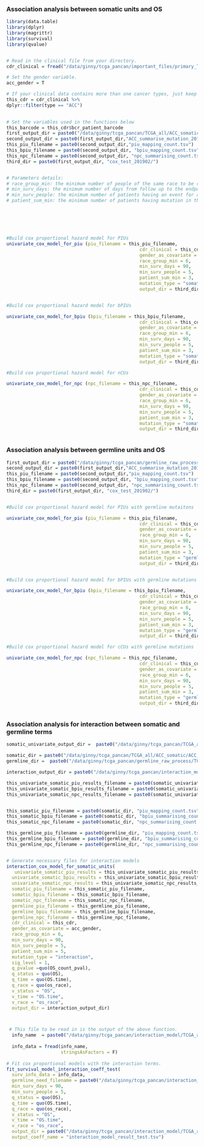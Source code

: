 


###  Association analysis between somatic units and OS

```r



library(data.table)
library(dplyr)
library(magrittr)
library(survival)
library(qvalue)


# Read in the clinical file from your directory. 
cdr_clinical = fread("/data/ginny/tcga_pancan/important_files/primary_TCGA_CDR.tsv", stringsAsFactors = F)

# Set the gender variable.
acc_gender = T

# If your clinical data contains more than one cancer types, just keep the cancer of interest.
this_cdr = cdr_clinical %>%
dplyr::filter(type == "ACC")
 

# Set the variables used in the functions below 
this_barcode = this_cdr$bcr_patient_barcode
first_output_dir = paste0("/data/ginny/tcga_pancan/TCGA_all/ACC_somatic/")
second_output_dir = paste0(first_output_dir,"ACC_summarise_mutation_201901/")
this_piu_filename = paste0(second_output_dir,"piu_mapping_count.tsv")
this_bpiu_filename = paste0(second_output_dir, "bpiu_mapping_count.tsv")
this_npc_filename = paste0(second_output_dir, "npc_summarising_count.tsv")
third_dir = paste0(first_output_dir, "cox_test_201902/")


# Parameters details:
# race_group_min: the minimum number of people of the same race to be recognized as a race group. Patient belongs to a race group less than this number will be grouped to "Other".
# min_surv_days: the minimum number of days from follow up to the endpoint for the patient to be included to analysis. 
# min_surv_people: the minimum number of patients having an event for a survival model to be established. 
# patient_sum_min: the minimum number of patients having mutation in the unit of interest. 






#Build cox proportional hazard model for PIUs
univariate_cox_model_for_piu (piu_filename = this_piu_filename,
                                                 cdr_clinical = this_cdr,
                                                 gender_as_covariate = acc_gender,
                                                 race_group_min = 6,
                                                 min_surv_days = 90,
                                                 min_surv_people = 5,
                                                 patient_sum_min = 3,
                                                 mutation_type = "somatic",
                                                 output_dir = third_dir)


#Build cox proportional hazard model for bPIUs

univariate_cox_model_for_bpiu (bpiu_filename = this_bpiu_filename,
                                                 cdr_clinical = this_cdr,
                                                 gender_as_covariate = acc_gender,
                                                 race_group_min = 6,
                                                 min_surv_days = 90,
                                                 min_surv_people = 5,
                                                 patient_sum_min = 3,
                                                 mutation_type = "somatic",
                                                 output_dir = third_dir)

#Build cox proportional hazard model for nCUs

univariate_cox_model_for_npc (npc_filename = this_npc_filename,
                                                 cdr_clinical = this_cdr,
                                                 gender_as_covariate = acc_gender,
                                                 race_group_min = 6,
                                                 min_surv_days = 90,
                                                 min_surv_people = 5,
                                                 patient_sum_min = 3,
                                                 mutation_type = "somatic",
                                                 output_dir = third_dir)



```


### Association analysis between germline units and OS

```r


first_output_dir = paste0("/data/ginny/tcga_pancan/germline_raw_process/TCGA_all/ACC_germline/")
second_output_dir = paste0(first_output_dir,"ACC_summarise_mutation_201901/")
this_piu_filename = paste0(second_output_dir,"piu_mapping_count.tsv")
this_bpiu_filename = paste0(second_output_dir, "bpiu_mapping_count.tsv")
this_npc_filename = paste0(second_output_dir, "npc_summarising_count.tsv")
third_dir = paste0(first_output_dir, "cox_test_201902/")


#Build cox proportional hazard model for PIUs with germline mutaitons 

univariate_cox_model_for_piu (piu_filename = this_piu_filename,
                                                 cdr_clinical = this_cdr,
                                                 gender_as_covariate = acc_gender,
                                                 race_group_min = 6,
                                                 min_surv_days = 90,
                                                 min_surv_people = 5,
                                                 patient_sum_min = 3,
                                                 mutation_type = "germline",
                                                 output_dir = third_dir)


#Build cox proportional hazard model for bPIUs with germline mutations

univariate_cox_model_for_bpiu (bpiu_filename = this_bpiu_filename,
                                                 cdr_clinical = this_cdr,
                                                 gender_as_covariate = acc_gender,
                                                 race_group_min = 6,
                                                 min_surv_days = 90,
                                                 min_surv_people = 5,
                                                 patient_sum_min = 3,
                                                 mutation_type = "germline",
                                                 output_dir = third_dir)

#Build cox proportional hazard model for cCUs with germline mutations

univariate_cox_model_for_npc (npc_filename = this_npc_filename,
                                                 cdr_clinical = this_cdr,
                                                 gender_as_covariate = acc_gender,
                                                 race_group_min = 6,
                                                 min_surv_days = 90,
                                                 min_surv_people = 5,
                                                 patient_sum_min = 3,
                                                 mutation_type = "germline",
                                                 output_dir = third_dir)



```


### Association analysis for interaction between somatic and germline terms 


```r



somatic_univariate_output_dir =  paste0("/data/ginny/tcga_pancan/TCGA_all/ACC_somatic/cox_test_201902/")

somatic_dir = paste0("/data/ginny/tcga_pancan/TCGA_all/ACC_somatic/ACC_summarise_mutation_201901/")
germline_dir =  paste0("/data/ginny/tcga_pancan/germline_raw_process/TCGA_all/ACC_germline/ACC_summarise_mutation_201901/")

interaction_output_dir = paste0("/data/ginny/tcga_pancan/interaction_model/TCGA_all/ACC_interaction/all/")

this_univariate_somatic_piu_results_filename = paste0(somatic_univariate_output_dir, "somatic_piu_cdr_univariate_test.tsv")
this_univariate_somatic_bpiu_results_filename = paste0(somatic_univariate_output_dir, "somatic_bpiu_cdr_univariate_test.tsv")
this_univariate_somatic_npc_results_filename = paste0(somatic_univariate_output_dir, "somatic_npc_cdr_univariate_test.tsv")


this_somatic_piu_filename = paste0(somatic_dir, "piu_mapping_count.tsv")
this_somatic_bpiu_filename = paste0(somatic_dir, "bpiu_summarising_count.tsv")
this_somatic_npc_filename = paste0(somatic_dir, "npc_summarising_count.tsv")

this_germline_piu_filename = paste0(germline_dir, "piu_mapping_count.tsv")
this_germline_bpiu_filename = paste0(germline_dir, "bpiu_summarising_count.tsv")
this_germline_npc_filename = paste0(germline_dir, "npc_summarising_count_lim.tsv")


# Generate necessary files for interaction models
interaction_cox_model_for_somatic_units(
   univariate_somatic_piu_results = this_univariate_somatic_piu_results_filename,
  univariate_somatic_bpiu_results = this_univariate_somatic_bpiu_results_filename,
  univariate_somatic_npc_results = this_univariate_somatic_npc_results_filename,
  somatic_piu_filename = this_somatic_piu_filename,
  somatic_bpiu_filename = this_somatic_bpiu_filename,
  somatic_npc_filename = this_somatic_npc_filename,
  germline_piu_filename = this_germline_piu_filename,
  germline_bpiu_filename = this_germline_bpiu_filename,
  germline_npc_filename = this_germline_npc_filename,
  cdr_clinical = this_cdr,
  gender_as_covariate = acc_gender,
  race_group_min = 6,
  min_surv_days = 90,
  min_surv_people = 5,
  patient_sum_min = 5,
  mutation_type = "interaction",
  sig_level = 1,
  q_pvalue =quo(OS_count_pval),
  q_status = quo(OS),
  q_time = quo(OS.time),
  q_race = quo(os_race),
  v_status = "OS",
  v_time = "OS.time",
  v_race = "os_race",
  output_dir = interaction_output_dir)



 # This file to be read in is the output of the above function.
  info_name  = paste0("/data/ginny/tcga_pancan/interaction_model/TCGA_all/ACC_interaction/all/OS_somatic_sig_unit_survival_info.tsv")
  
  info_data = fread(info_name,
                    stringsAsFactors = F)
  
# Fit cox proportional models with the interaction terms. 
fit_survival_model_interaction_coeff_test(
  surv_info_data = info_data,
  germline_need_filename = paste0("/data/ginny/tcga_pancan/interaction_model/TCGA_all/ACC_interaction/all/OS_need_germline_counts.tsv"),
  min_surv_days = 90,
  min_surv_people = 5,
  q_status = quo(OS),
  q_time = quo(OS.time),
  q_race = quo(os_race),
  v_status = "OS",
  v_time = "OS.time",
  v_race = "os_race",
  output_dir = paste0("/data/ginny/tcga_pancan/interaction_model/TCGA_all/ACC_interaction/test/"),
  output_coeff_name = "interaction_model_result_test.tsv")



```












